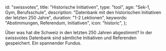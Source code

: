 
  id: "swissvotes",
  title: "Historische Initiativen",
  type: "tool",
  age: "Sek-1, Gym, Berufsschule",
  description:
    "Datenbank mit den historischen Initiativen der letzten 250 Jahre",
  duration: "1-2 Lektionen",
  keywords: "Abstimmungen, Referendum, Initiativen",
  icon: "historic",
};

Über was hat die Schweiz in den letzten 250 Jahren abgestimmt?
In der swissvotes Datenbank sind sämtliche Initiativen und Referenden gespeichert.
Ein spannender Fundus.

<Swissvotes />
